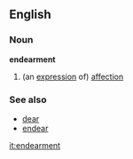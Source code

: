 ==English==
===Noun===
'''endearment'''
# (an [[expression]] of) [[affection]]
===See also===
*[[dear]]
*[[endear]]

[[it:endearment]]